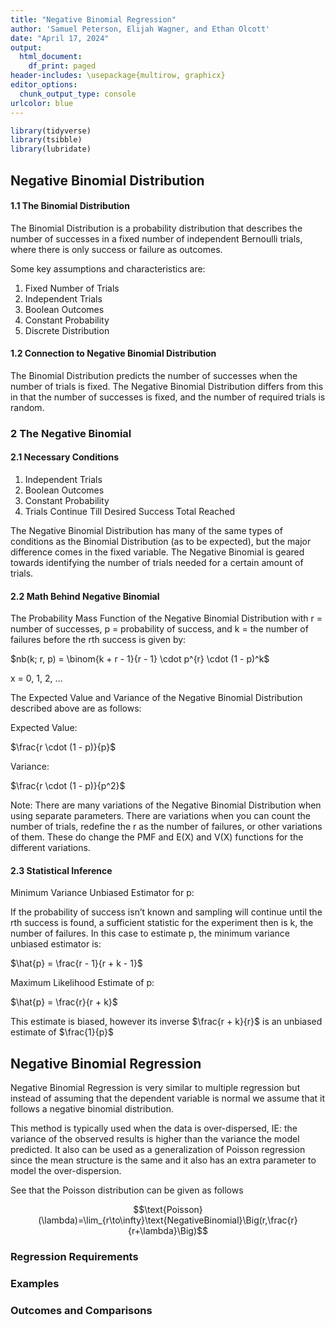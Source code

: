 ```yaml
---
title: "Negative Binomial Regression"
author: 'Samuel Peterson, Elijah Wagner, and Ethan Olcott'
date: "April 17, 2024"
output:
  html_document:
    df_print: paged
header-includes: \usepackage{multirow, graphicx}
editor_options:
  chunk_output_type: console
urlcolor: blue
---
```


```r
library(tidyverse)
library(tsibble)
library(lubridate)
```


## Negative Binomial Distribution

#### 1.1 The Binomial Distribution

The Binomial Distribution is a probability distribution that describes the number of successes in a fixed number of independent Bernoulli trials, where there is only success or failure as outcomes.

Some key assumptions and characteristics are:

1. Fixed Number of Trials
2. Independent Trials
3. Boolean Outcomes
4. Constant Probability
5. Discrete Distribution

#### 1.2 Connection to Negative Binomial Distribution

The Binomial Distribution predicts the number of successes when the number of trials is fixed. The Negative Binomial Distribution differs from this in that the number of successes is fixed, and the number of required trials is random.

### 2 The Negative Binomial

#### 2.1 Necessary Conditions

1. Independent Trials
2. Boolean Outcomes
3. Constant Probability
4. Trials Continue Till Desired Success Total Reached

The Negative Binomial Distribution has many of the same types of conditions as the Binomial Distribution (as to be expected), but the major difference comes in the fixed variable. The Negative Binomial is geared towards identifying the number of trials needed for a certain amount of trials.

#### 2.2 Math Behind Negative Binomial

The Probability Mass Function of the Negative Binomial Distribution with r = number of successes, p = probability of success, and k = the number of failures before the rth success is given by:

$nb(k; r, p) = \binom{k + r - 1}{r - 1} \cdot p^{r} \cdot (1 - p)^k$

x = 0, 1, 2, ...

The Expected Value and Variance of the Negative Binomial Distribution described above are as follows:

Expected Value:

$\frac{r \cdot (1 - p)}{p}$

Variance:

$\frac{r \cdot (1 - p)}{p^2}$

Note: There are many variations of the Negative Binomial Distribution when using separate parameters. There are variations when you can count the number of trials, redefine the r as the number of failures, or other variations of them. These do change the PMF and E(X) and V(X) functions for the different variations.

#### 2.3 Statistical Inference

Minimum Variance Unbiased Estimator for p:

If the probability of success isn't known and sampling will continue until the rth success is found, a sufficient statistic for the experiment then is k, the number of failures. In this case to estimate p, the minimum variance unbiased estimator is:

$\hat{p} = \frac{r - 1}{r + k - 1}$

Maximum Likelihood Estimate of p:

$\hat{p} = \frac{r}{r + k}$

This estimate is biased, however its inverse $\frac{r + k}{r}$ is an unbiased estimate of $\frac{1}{p}$

## Negative Binomial Regression

Negative Binomial Regression is very similar to multiple regression but instead of assuming that the dependent variable is normal we assume that it follows a negative binomial distribution.

This method is typically used when the data is over-dispersed, IE: the variance of the observed results is higher than the variance the model predicted. It also can be used as a generalization of Poisson regression since the mean structure is the same and it also has an extra parameter to model the over-dispersion.

See that the Poisson distribution can be given as follows

$$\text{Poisson}(\lambda)=\lim_{r\to\infty}\text{NegativeBinomial}\Big(r,\frac{r}{r+\lambda}\Big)$$

### Regression Requirements


### Examples


### Outcomes and Comparisons